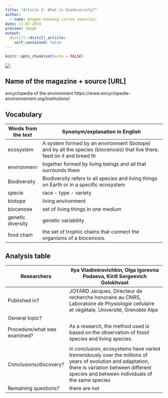 ```yaml
---
title: "Article 2: What is biodiversity?"
author:
  - name: Anagmo boukeng carine sainclair
date: 11-07-2019
preview: image
output:
  distill::distill_article:
    self_contained: false
---
```


```r
knitr::opts_chunk$set(echo = FALSE)
```

![](http://www.green-valais.ch/images/flexi/item_860_field_123/l_greenvalais--biodiversite.jpg) 

## Name of the magazine + source [URL] 

 encyclopedia of the environment https://www.encyclopedie-environnement.org/institutions/

## Vocabulary 


|  Words from the text                | Synonym/explanation in English                                                                                                                                                                       |
|-------------------------------------|---------------------------------------------------------------------------------------------------------------------------------------------------------------------------------------------------------|
| ecosystem       | A system formed by an environment (biotope) and by all the species (biocenosis) that live there, feed on it and breed th            | 
| environmenr     | together formed by living beings and all that surrounds them                                     |
| Biodiversity    | Biodiversity refers to all species and living things on Earth or in a specific ecosystem                                      |
| specie          | race - type - variety                                             |
| biotope         |living environment                                                            |
| biocenose       |set of living things in one medium                                     |
| genetic diversity| genetic variability                                            |
| food chain      | the set of trophic chains that connect the organisms of a biocenosis.                      |

## Analysis table 

| Researchers                  | Ilya Vladimirovichkin, Olga Igorevna Podaeva, Kirill Sergeevich Golokhvast                         | 
| -----------------------------|-----------------------------------------------------------------------------------------------------------------------------------------------------------------------------------------------------------------------------|
| Published in?                |   JOYARD Jacques, Directeur de recherche honoraire au CNRS, Laboratoire de Physiologie cellulaire et végétale, Université,  Grenoble Alpe                  |
| General topic?               |   |this study consists in highlighting the variability of African species in an environment, the variability between individuals of the same species and the interaction between species in ecosystems                                                                |
| Procedure/what was examined? |  As a research, the method used is based on the observation of fossil species and living species.                              
|
| Conclusions/discovery?       |  in conclusion, ecosystems have varied tremendously over the millions of years of evolution and adaptation, there is variation between different species and between individuals of the same species                          |
| Remaining questions?         |  there are not


